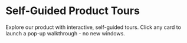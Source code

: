 # Self-Guided Product Tours

Explore our product with interactive, self-guided tours. Click any card to launch a pop-up walkthrough - no new windows.

<Script src="https://cdn.navattic.com/js/embed.umd.js" strategy="afterInteractive" />

<div className="grid grid-cols-1 md:grid-cols-2 lg:grid-cols-3 gap-6">
  <DemoCard id="cmfkxwfa5000004lc8408f5wi" title="2-minute mini product tour" label="Product Overview" thumbnail="/images/navattic/mini-tour.jpg" alt="Mini product tour preview" />
  <DemoCard id="REPLACE_WITH_DEMO_ID" title="5-minute full product tour" label="Product Overview" thumbnail="/images/navattic/full-tour.jpg" alt="Full product tour preview" />
  <DemoCard id="REPLACE_WITH_DEMO_ID" title="Customizing the Lead Page" label="CRM" thumbnail="/images/navattic/lead-page.jpg" alt="Lead page customization preview" />
</div>
